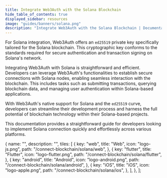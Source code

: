 ```yaml
---
title: Integrate Web3Auth with the Solana Blockchain
hide_table_of_contents: true
displayed_sidebar: resources
image: "guides/banners/solana.png"
description: "Integrate Web3Auth with the Solana Blockchain | Documentation - Web3Auth"
---
```



For Solana integration, Web3Auth offers an `ed25519` private key specifically tailored for the Solana blockchain. This cryptographic key conforms to
the standards required for secure authentication and transaction signing on Solana's network.

Integrating Web3Auth with Solana is straightforward and efficient. Developers can leverage Web3Auth's functionalities to establish secure connections
with Solana nodes, enabling seamless interaction with the blockchain. This includes tasks such as submitting transactions, querying blockchain data,
and managing user authentication within Solana-based applications.

With Web3Auth's native support for Solana and the `ed25519` curve, developers can streamline their development process and harness the full potential
of blockchain technology within their Solana-based projects.

This documentation provides a straightforward guide for developers looking to implement Solana connection quickly and effortlessly across various
platforms.

  {
    name: "",
    description: "",
    tiles: [
      {
        key: "web",
        title: "Web",
        icon: "logo-js.png",
        path: "/connect-blockchain/solana/web",
      },
      {
        key: "flutter",
        title: "Flutter",
        icon: "logo-flutter.png",
        path: "/connect-blockchain/solana/flutter",
      },
      {
        key: "android",
        title: "Android",
        icon: "logo-android.png",
        path: "/connect-blockchain/solana/android",
      },
      {
        key: "iOS",
        title: "iOS",
        icon: "logo-apple.png",
        path: "/connect-blockchain/solana/ios",
      },
    ],
  },
];

<Tiles tileGroups={Solana} />
